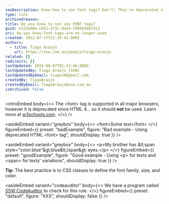 ```yaml
---
seoDescription: Know how to use font tags? Don't! They're deprecated since HTML 4. Use CSS classes for styling instead.
type: rule
archivedreason:
title: Do you know to not use FONT tags?
guid: e222a40a-c652-473c-8a43-fd86b3b67d13
uri: do-you-know-font-tags-are-no-longer-used
created: 2012-07-17T21:35:41.000Z
authors:
  - title: Tiago Araujo
    url: https://ssw.com.au/people/tiago-araujo
related: []
redirects: []
lastUpdated: 2024-08-07T01:23:46.000Z
lastUpdatedBy: Tiago Araújo [SSW]
lastUpdatedByEmail: tiagov8@gmail.com
createdBy: TiagoAraujo
createdByEmail: TiagoAraujo@ssw.com.au
isArchived: false
---
```


<introEmbed
  body={<>
The &lt;font&gt; tag is supported in all major browsers, however it is deprecated since HTML 4... so it should **not** be used. Learn more at [w3schools.com](https://www.w3schools.com/tags/tag_font.asp).
  </>}
/>

<asideEmbed
  variant="greybox"
  body={<>
    &lt;font&gt;Some text&lt;/font&gt;
  </>}
  figureEmbed={{
    preset: "badExample",
    figure: "Bad example - Using deprecated HTML &lt;font&gt; tag",
    shouldDisplay: true
  }}
/>



<asideEmbed
  variant="greybox"
  body={<>
    &lt;p&gt;My brother has \&lt;span style="color:blue"\&gt;blue\&lt;/span\&gt; eyes.&lt;/p&gt;
  </>}
  figureEmbed={{
    preset: "goodExample",
    figure: "Good example - Using &lt;p&gt; for texts and &lt;span&gt; for texts' variations",
    shouldDisplay: true
  }}
/>


**Tip:** The best practice is to CSS classes to define the font family, size, and color.


<asideEmbed
  variant="codeauditor"
  body={<>
    We have a program called [SSW CodeAuditor](https://codeauditor.com) to check for this rule.
  </>}
  figureEmbed={{
    preset: "default",
    figure: "XXX",
    shouldDisplay: false
  }}
/>
